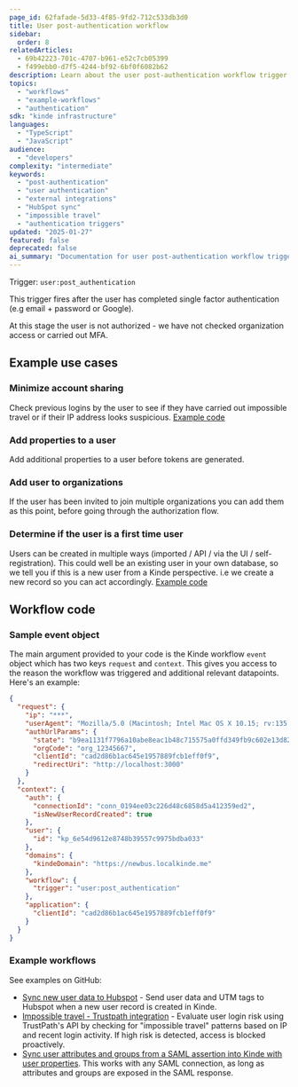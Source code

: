 ```yaml
---
page_id: 62fafade-5d33-4f85-9fd2-712c533db3d0
title: User post-authentication workflow
sidebar:
  order: 8
relatedArticles:
  - 69b42223-701c-4707-b961-e52c7cb05399
  - f499ebb0-d7f5-4244-bf92-6bf0f6082b62
description: Learn about the user post-authentication workflow trigger that fires after successful authentication, with examples for external system synchronization and security checks.
topics:
  - "workflows"
  - "example-workflows"
  - "authentication"
sdk: "kinde infrastructure"
languages:
  - "TypeScript"
  - "JavaScript"
audience:
  - "developers"
complexity: "intermediate"
keywords:
  - "post-authentication"
  - "user authentication"
  - "external integrations"
  - "HubSpot sync"
  - "impossible travel"
  - "authentication triggers"
updated: "2025-01-27"
featured: false
deprecated: false
ai_summary: "Documentation for user post-authentication workflow trigger that fires after successful authentication, with examples for external system synchronization and security checks."
---
```


Trigger: `user:post_authentication`

This trigger fires after the user has completed single factor authentication (e.g email + password or Google).

<Aside type="warning">

At this stage the user is not authorized - we have not checked organization access or carried out MFA.

</Aside>

## Example use cases

### Minimize account sharing

Check previous logins by the user to see if they have carried out impossible travel or if their IP address looks suspicious. [Example code](https://github.com/kinde-starter-kits/workflow-examples/blob/main/postUserAuthentication/impossibleTravelWorkflow.ts)

### Add properties to a user

Add additional properties to a user before tokens are generated.

### Add user to organizations

If the user has been invited to join multiple organizations you can add them as this point, before going through the authorization flow.

### Determine if the user is a first time user

Users can be created in multiple ways (imported / API / via the UI / self-registration). This could well be an existing user in your own database, so we tell you if this is a new user from a Kinde perspective. i.e we create a new record so you can act accordingly. [Example code](https://github.com/kinde-starter-kits/workflow-examples/blob/main/postUserAuthentication/syncNewUserToHubspotWorkflow.ts)

## Workflow code

### Sample event object

The main argument provided to your code is the Kinde workflow `event` object which has two keys `request` and `context`. This gives you access to the reason the workflow was triggered and additional relevant datapoints. Here's an example:

```json
{
  "request": {
    "ip": "***",
    "userAgent": "Mozilla/5.0 (Macintosh; Intel Mac OS X 10.15; rv:135.0) Gecko/20100101 Firefox/135.0",
    "authUrlParams": {
      "state": "b9ea1131f7796a10abe8eac1b48c715575a0ffd349fb9c602e13d824",
      "orgCode": "org_12345667",
      "clientId": "cad2d86b1ac645e1957889fcb1eff0f9",
      "redirectUri": "http://localhost:3000"
    }
  },
  "context": {
    "auth": {
      "connectionId": "conn_0194ee03c226d48c6858d5a412359ed2",
      "isNewUserRecordCreated": true
    },
    "user": {
      "id": "kp_6e54d9612e8748b39557c9975bdba033"
    },
    "domains": {
      "kindeDomain": "https://newbus.localkinde.me"
    },
    "workflow": {
      "trigger": "user:post_authentication"
    },
    "application": {
      "clientId": "cad2d86b1ac645e1957889fcb1eff0f9"
    }
  }
}
```

### Example workflows

See examples on GitHub:

- [Sync new user data to Hubspot](https://github.com/kinde-starter-kits/workflow-examples/blob/main/postUserAuthentication/syncNewUserToHubspotWorkflow.ts) - Send user data and UTM tags to Hubspot when a new user record is created in Kinde.
- [Impossible travel - Trustpath integration](https://github.com/kinde-starter-kits/workflow-examples/blob/main/postUserAuthentication/impossibleTravelWorkflow.ts) - Evaluate user login risk using TrustPath's API by checking for "impossible travel" patterns based on IP and recent login activity. If high risk is detected, access is blocked proactively.
- [Sync user attributes and groups from a SAML assertion into Kinde with user properties](https://github.com/kinde-starter-kits/workflow-examples/blob/main/postUserAuthentication/syncAttributesSamlWorkflow.ts). This works with any SAML connection, as long as attributes and groups are exposed in the SAML response.
